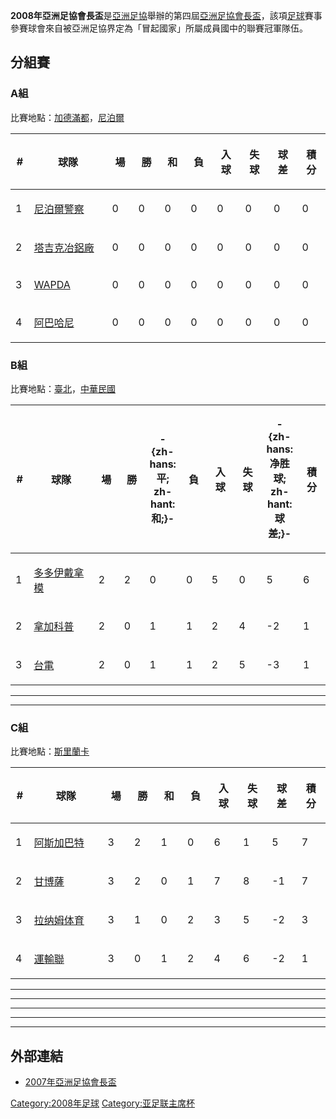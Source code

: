 {{國際足球賽事
| tourney_name   = 亞足聯主席盃
| image          = 
| size           = 
| year           = 2008年
| dates          = 4月12日–9月21日
| num_teams      = 11 隊
| champion_other = {{flagicon|TJK}} [[雷加塔吉克冶鋁廠足球會|塔吉克冶鋁廠]]
| count          = 2
| second_other   = {{flagicon|KGZ}} [[比什凱克多多伊足球會|多多伊戴拿模]]
| matches        = 18
| goals          = 75
| attendance     = 
| top_scorer     = {{flagicon|MYA|1974}} [[Thi_Ha_Kyaw|Thi Ha Kyaw]]（6 球）
| player         = 
| prevseason     = [[2007年亞足聯主席盃|2007]]
| nextseason     = [[2009年亞足聯主席盃|2009]]
}}

'''2008年亞洲足協會長盃'''是[[亞洲足協|亞洲足協]]舉辦的第四屆[[亞洲足協會長盃|亞洲足協會長盃]]，該項[[足球|足球]]賽事參賽球會來自被亞洲足協界定為「冒起國家」所屬成員國中的聯賽冠軍隊伍。

== 分組賽 ==
=== A組 ===
比賽地點：[[加德滿都|加德滿都]]，[[尼泊爾|尼泊爾]]
{| style=border-collapse:collapse border=1 cellspacing=0 cellpadding=5 
|- align=center bgcolor=#efefef
!width=15|#
!width=130|球隊
!width=30|場
!width=30|勝
!width=30|和
!width=30|負
!width=35|入球
!width=35|失球
!width=35|球差
!width=35|積分
|- align=center bgcolor=DDEEFF
|1
|style="text-align:left;"|{{flagicon|Nepal}} [[尼泊爾警察足球會|尼泊爾警察]]
|0||0||0||0||0||0||0||0
|- align=center bgcolor=DDEEFF
|2
|style="text-align:left;"|{{flagicon|Tajikistan}} [[雷加塔吉克冶鋁廠足球會|塔吉克冶鋁廠]]
|0||0||0||0||0||0||0||0
|- align=center 
|3
|style="text-align:left;"|{{flagicon|Pakistan}} [[WAPDA_FC|WAPDA]]   
|0||0||0||0||0||0||0||0
|- align=center 
|4
|style="text-align:left;"|{{flagicon|Bangladesh}} [[阿巴哈尼公司足球俱乐部|阿巴哈尼]]   
|0||0||0||0||0||0||0||0
|}

=== B組 ===
比賽地點：[[臺北|臺北]]，[[中華民國|中華民國]]
{| style=border-collapse:collapse border=1 cellspacing=0 cellpadding=5 
|- align=center bgcolor=#efefef
!width=15|#
!width=130|球隊
!width=30|場
!width=30|勝
!width=30|-{zh-hans:平; zh-hant:和;}-
!width=30|負
!width=35|入球
!width=35|失球
!width=35|-{zh-hans:净胜球; zh-hant:球差;}-
!width=35|積分
|-align=center bgcolor=DDEEFF
|1
|style="text-align:left;"|{{flagicon|KGZ}} [[比什凱克多多伊足球會|多多伊戴拿模]]  
|2||2||0||0||5||0||5||6
|-align=center bgcolor=DDEEFF
|2
|style="text-align:left;"|{{flagicon|CAM}} [[金界足球會|拿加科普]]
|2||0||1||1||2||4||-2||1
|- align=center 
|3
|style="text-align:left;"|{{flagicon|Chinese Taipei}} [[台電足球隊|台電]] 
|2||0||1||1||2||5||-3||1
|}

{{footballbox |
date = 2008年4月12 日<br />18:00 [[UTC+8|UTC+8]]|
team1 = {{flagicon|CAM}} [[金界足球會|拿加科普]] |
score = 2–2 |
team2 = {{flagicon|Chinese Taipei}} [[台電足球隊|台電]] |
goals1 = HOK SOTITYA {{goal|45}} <br /> TEAB VATHANAK {{goal|58}}|
goals2 = [[江世祿|江世祿]] {{goal|78}} {{goal|84}}|
stadium = [[中山足球場|中山足球場]]，[[臺北市|臺北]] <br />'''入場人數：'''300<br />'''主審：'''ORZUEV, Dilovarshokh（[[塔吉克斯坦|塔吉克]]）|
report=[http://images.the-afc.com/Documents/competitions/fixtures/236-1398.pdf 報告]{{dead link|date=十一月 2017 |bot=InternetArchiveBot }} |
}}
----
{{footballbox |
date = 2008年4月14日<br />18:00 [[UTC+8|UTC+8]]|
team1 = {{flagicon|Chinese Taipei}} [[台電足球隊|台電]]  |
score = 0–3 |
team2 = {{flagicon|KGZ}} [[比什凱克多多伊足球會|多多伊戴拿模]] |
goals1 = |
goals2 = MURZAEV Mirlan {{goal|19}} <br /> AMIROV Ildar {{goal|78}} <br /> ASKAROV Davron {{goal|80}} |
stadium = [[中山足球場|中山足球場]]，[[臺北市|臺北]] <br />'''入場人數：'''100<br />'''主審：'''MAHAPAB, Chaiya Alee（[[泰國|泰國]]）|
report=[http://images.the-afc.com/Documents/competitions/fixtures/236-1397.pdf 報告]{{dead link|date=十一月 2017 |bot=InternetArchiveBot }}
}}
----
{{footballbox |
date = 2008年4月16日<br />18:00 [[UTC+8|UTC+8]]|
team1 = {{flagicon|KGZ}} [[比什凱克多多伊足球會|多多伊戴拿模]]  |
score = 2–0 |
team2 = {{flagicon|CAM}} [[金界足球會|拿加科普]] |
goals1 = HARCHENKO Vadim {{goal|13}} <br /> ABLAKIMOV Roman {{goal|74}} |
goals2 = |
stadium = [[中山足球場|中山足球場]]，[[臺北市|臺北]] <br />'''入場人數：'''25<br />'''主審：'''TOJO, Minoru（[[日本|日本]]）|
report=[http://images.the-afc.com/Documents/competitions/fixtures/236-1396.pdf 報告]{{dead link|date=十一月 2017 |bot=InternetArchiveBot }}
}}

=== C組 ===
比賽地點：[[斯里蘭卡|斯里蘭卡]]
{| style=border-collapse:collapse border=1 cellspacing=0 cellpadding=5 
|- align=center bgcolor=#efefef
!width=15|#
!width=130|球隊
!width=30|場
!width=30|勝
!width=30|和
!width=30|負
!width=35|入球
!width=35|失球
!width=35|球差
!width=35|積分
|- align=center bgcolor=DDEEFF
|1
|style="text-align:left;"|{{flagicon|Turkmenistan}} [[FC_阿斯加巴特|阿斯加巴特]]
|3||2||1||0||6||1||5||7
|- align=center bgcolor=DDEEFF
|2
|style="text-align:left;"|{{flagicon|MYA|1974}} [[撣邦聯足球會|甘博薩]]
|3||2||0||1||7||8||-1||7
|- align=center 
|3
|style="text-align:left;"|{{flagicon|Sri Lanka}} [[拉纳姆体育俱乐部|拉纳姆体育]] 
|3||1||0||2||3||5||-2||3
|- align=center 
|4
|style="text-align:left;"| {{flagicon|BHU}} [[運輸聯足球俱樂部|運輸聯]]
|3||0||1||2||4||6||-2||1
|}

{{footballbox |
date = 2008年4月23日<br /> 16:00 |
team1 = {{flagicon|Turkmenistan}} [[FC_阿斯加巴特|阿斯加巴特]] |
score = 3–0 |
team2 = {{flagicon|MYA|1974}} [[撣邦聯足球會|甘博薩]] |
goals1 = |
goals2 = |
stadium = [[Sugathadash_Stadium|Sugathadash Stadium]]}}
----
{{footballbox |
date = 2008年4月23日<br />18:30 |
team1 = {{flagicon|Sri Lanka}} [[拉纳姆体育俱乐部|拉纳姆体育]] |
score = 1–0 |
team2 = {{flagicon|BHU}} [[運輸聯足球俱樂部|運輸聯]] |
goals1 = |
goals2 = |
stadium = [[Sugathadash_Stadium|Sugathadash Stadium]]}}
----
{{footballbox |
date = 2008年4月25日<br />16:00 |
team1 = {{flagicon|BHU}} [[運輸聯足球俱樂部|運輸聯]] |
score = 0–0 |
team2 = {{flagicon|Turkmenistan}} [[FC_阿斯加巴特|阿斯加巴特]] |
goals1 = |
goals2 = |
stadium = [[Sugathadash_Stadium|Sugathadash Stadium]]}}
----
{{footballbox |
date = 2008年4月25日<br />18:30 |
team1 = {{flagicon|MYA|1974}} [[撣邦聯足球會|甘博薩]] |
score = 2–1 |
team2 = {{flagicon|Sri Lanka}} [[拉纳姆体育俱乐部|拉纳姆体育]] |
goals1 = |
goals2 = |
stadium = [[Sugathadash_Stadium|Sugathadash Stadium]]}}
----
{{footballbox |
date = 2008年4月27日<br />16:00 |
team1 = {{flagicon|BHU}} [[運輸聯足球俱樂部|運輸聯]] |
score = 4–5 |
team2 = {{flagicon|MYA|1974}} [[撣邦聯足球會|甘博薩]]|
goals1 = |
goals2 = |
stadium = [[Sugathadash_Stadium|Sugathadash Stadium]]}}
----
{{footballbox |
date = 2008年4月27日<br />18:30 |
team1 = {{flagicon|Turkmenistan}} [[FC_阿斯加巴特|阿斯加巴特]]  |
score = 3–1 |
team2 = {{flagicon|Sri Lanka}} [[拉纳姆体育俱乐部|拉纳姆体育]] |
goals1 = |
goals2 = |
stadium = [[Sugathadash_Stadium|Sugathadash Stadium]]}}

== 外部連結 ==
* [https://web.archive.org/web/20070930201522/http://www.the-afc.com/english/competitions/presidentCup/default.asp 2007年亞洲足協會長盃]

{{亞足聯主席盃}}

[[Category:2008年足球|Category:2008年足球]]
[[Category:亚足联主席杯|Category:亚足联主席杯]]